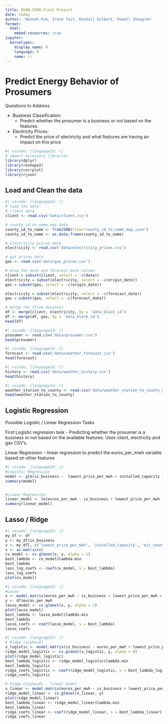 ```yaml
---
title: DSAN-5300 Final Project
date: today
author: 'Hannah Kim, Irene Tait, Kendall Gilbert, Powell Sheagren'
format:
  html:
    embed-resources: true
jupyter:
  kernelspec:
    display_name: R
    language: R
    name: ir
---
```


# Predict Energy Behavior of Prosumers

Questions to Address

* Business Classification:
    * Predict whether the prosumer is a business or not based on the features. 
* Electricity Prices:
    * Predict the price of electricity and what features are having an impact on this price

```r
#| vscode: {languageId: r}
# import necessary libraries
library(dplyr)
library(reshape2)
library(corrplot)
library(rjson)
```

## Load and Clean the data

```r
#| vscode: {languageId: r}
# load the data
# client data
client <- read.csv('data/client.csv')

# county_id_to_name_map data
county_id_to_name <- fromJSON(file="county_id_to_name_map.json")
county_id_to_name <- as.data.frame(county_id_to_name)

# electricity prices data
electricity <- read.csv('data/electricity_prices.csv')

# gas prices data
gas <- read.csv('data/gas_prices.csv')

# drop the date and forecast_date column
client = subset(client, select = -c(date))
electricity = subset(electricity, select = -c(origin_date))
gas = subset(gas, select = -c(origin_date))

electricity = subset(electricity, select = -c(forecast_date))
gas = subset(gas, select = -c(forecast_date))

# merge the three datasets
df <- merge(client, electricity, by = 'data_block_id')
df <- merge(df, gas, by = 'data_block_id')
head(df)
```

```r
#| vscode: {languageId: r}
prosumer <- read.csv('data/prosumer.csv')
head(prosumer)
```

```r
#| vscode: {languageId: r}
forecast <- read.csv('data/weather_forecast.csv')
head(forecast)
```

```r
#| vscode: {languageId: r}
history <- read.csv('data/weather_history.csv')
head(history)
```

```r
#| vscode: {languageId: r}
weather_station_to_county <- read.csv('data/weather_station_to_county_mapping.csv')
head(weather_station_to_county)
```

## Logistic Regression

Possible Logistic / Linear Regression Tasks

First Logistic regression task -  Predicting whether the prosumer is a business or not based on the available features. Uses client, electricity and gas CSV's.

Linear Regression - linear regression to predict the euros_per_mwh variable based on other features


```r
#| vscode: {languageId: r}
#Logistic Regression
model <- glm(is_business ~  lowest_price_per_mwh + installed_capacity + eic_count  +  county + product_type + highest_price_per_mwh, data = df, family = binomial)
summary(model)


#Linear Regression
linear_model <- lm(euros_per_mwh ~ is_business + lowest_price_per_mwh + installed_capacity + eic_count  +  county + product_type + highest_price_per_mwh, data = df)
summary(linear_model)
```

## Lasso / Ridge

```r
#| vscode: {languageId: r}
my_df <- df
y <- my_df$is_business
x <- my_df[, c('lowest_price_per_mwh', 'installed_capacity', 'eic_count', 'county', 'product_type', 'highest_price_per_mwh')]
x <- as.matrix(x)
cv_model <- cv.glmnet(x, y, alpha = 1)
best_lambda <- cv_model$lambda.min
best_lambda
lass_log_coefs <- coef(cv_model, s = best_lambda)
lass_log_coefs
plot(cv_model)
```

```r
#| vscode: {languageId: r}
#Lasso
x <- model.matrix(euros_per_mwh ~ is_business + lowest_price_per_mwh + installed_capacity + eic_count  +  county + product_type + highest_price_per_mwh, data = df)
y <- df$euros_per_mwh
lasso_model <- cv.glmnet(x, y, alpha = 1)
plot(lasso_model)
best_lambda <- lasso_model$lambda.min
best_lambda
lasso_coefs <- coef(lasso_model, s = best_lambda)
lasso_coefs
```

```r
#| vscode: {languageId: r}
# Ridge (alpha=0)
x_logistic <- model.matrix(is_business ~ euros_per_mwh + lowest_price_per_mwh + installed_capacity + eic_count  +  county + product_type + highest_price_per_mwh, data = df)
ridge_model_logistic <- cv.glmnet(x_logistic, y, alpha = 0)
plot(ridge_model_logistic)
best_lambda_logistic <- ridge_model_logistic$lambda.min
best_lambda_logistic
ridge_coefs_logistic <- coef(ridge_model_logistic, s = best_lambda_logistic)
ridge_coefs_logistic

# Ridge (alpha=0) - linear model
x_linear <- model.matrix(euros_per_mwh ~ is_business + lowest_price_per_mwh + installed_capacity + eic_count  +  county + product_type + highest_price_per_mwh, data = df)
ridge_model_linear <- cv.glmnet(x_linear, y)
plot(ridge_model_linear)
best_lambda_linear <- ridge_model_linear$lambda.min
best_lambda_linear
ridge_coefs_linear <- coef(ridge_model_linear, s = best_lambda_linear)
ridge_coefs_linear
```
